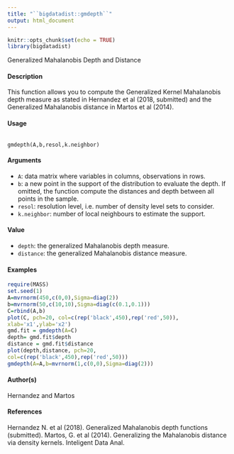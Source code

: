```yaml
---
title: "``bigdatadist::gmdepth``"
output: html_document
---
```


```r
knitr::opts_chunk$set(echo = TRUE)
library(bigdatadist)
```


Generalized Mahalanobis Depth and Distance


#### Description 


This function allows you to compute the Generalized Kernel Mahalanobis depth measure as stated in Hernandez et al (2018, submitted) and the Generalized Mahalanobis distance in Martos et al (2014).

#### Usage
<pre><code>
gmdepth(A,b,resol,k.neighbor)
</code></pre>

#### Arguments 
* ``A``: data matrix where variables in columns, observations in rows.
* ``b``: a new point in the support of the distribution to evaluate the depth. If omitted, the function compute the distances and depth between all points in the sample.
* ``resol``:  resolution level, i.e. number of density level sets to consider.
* ``k.neighbor``: number of local neighbours to estimate the support.

#### Value
* ``depth``: the generalized Mahalanobis depth measure.
* ``distance``: the generalized Mahalanobis distance measure.

#### Examples 
```r
require(MASS)
set.seed(1)
A=mvrnorm(450,c(0,0),Sigma=diag(2))
b=mvrnorm(50,c(10,10),Sigma=diag(c(0.1,0.1)))
C=rbind(A,b)
plot(C, pch=20, col=c(rep('black',450),rep('red',50)),
xlab='x1',ylab='x2')
gmd.fit = gmdepth(A=C)
depth= gmd.fit$depth
distance = gmd.fit$distance
plot(depth,distance, pch=20,
col=c(rep('black',450),rep('red',50)))
gmdepth(A=A,b=mvrnorm(1,c(0,0),Sigma=diag(2)))
```

#### Author(s)
Hernandez and Martos

#### References
Hernandez N. et al (2018). Generalized Mahalanobis depth functions (submitted). Martos, G. et al (2014). Generalizing the Mahalanobis distance via density kernels. Inteligent Data Anal.
